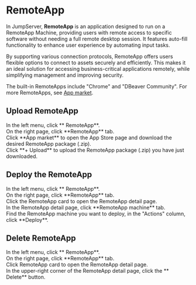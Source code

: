 # RemoteApp

In JumpServer, **RemoteApp** is an application designed to run on a RemoteApp Machine, providing users with remote access to specific software without needing a full remote desktop session. It features auto-fill functionality to enhance user experience by automating input tasks.

By supporting various connection protocols, RemoteApp offers users flexible options to connect to assets securely and efficiently. This makes it an ideal solution for accessing business-critical applications remotely, while simplifying management and improving security.

The built-in RemoteApps include "Chrome" and "DBeaver Community". For more RemoteApps, see [App market](https://apps.fit2cloud.com/jumpserver).


## Upload RemoteApp
<Steps>
<div>
<Nav name="system-settings" />
</div>

<div>
In the left menu, click **<Icon name="Application" /> RemoteApp**.
</div>

<div>
On the right page, click **RemoteApp** tab.
</div>

<div>
Click **App market** to open the App Store page and download the desired RemoteApp package (.zip).
</div>

<div>
Click **+ Upload** to upload the RemoteApp package (.zip) you have just downloaded.
</div>

</Steps>


## Deploy the RemoteApp
<Steps>

<div>
<Nav name="system-settings" />
</div>

<div>
In the left menu, click **<Icon name="Application" /> RemoteApp**.
</div>

<div>
On the right page, click **RemoteApp** tab.
</div>

<div>
Click the RemoteApp card to open the RemoteApp detail page.
</div>

<div>
In the RemoteApp detail page, click **RemoteApp machine** tab.
</div>

<div>
Find the RemoteApp machine you want to deploy, in the "Actions" column, click **Deploy**.
</div>

</Steps>

## Delete RemoteApp
<Steps>
<div>
<Nav name="system-settings" />
</div>

<div>
In the left menu, click **<Icon name="Application" /> RemoteApp**.
</div>

<div>
On the right page, click **RemoteApp** tab.
</div>

<div>
Click RemoteApp card to open the RemoteApp detail page.
</div>

<div>
In the upper-right corner of the RemoteApp detail page, click the **<Icon name="Trash2" /> Delete** button.
</div>
</Steps>
